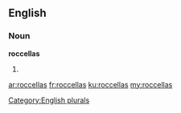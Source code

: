 ==English==

===Noun===
'''roccellas'''

# {{plural of|[[roccella]]}}

[[Category:English plurals]]

[[ar:roccellas]]
[[fr:roccellas]]
[[ku:roccellas]]
[[my:roccellas]]